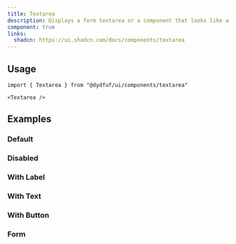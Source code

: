 ```yaml
---
title: Textarea
description: Displays a form textarea or a component that looks like a textarea.
component: true
links:
  shadcn: https://ui.shadcn.com/docs/components/textarea
---
```


<ComponentPreview name="textarea-demo" />

## Usage

```tsx
import { Textarea } from "@dydfuf/ui/components/textarea"
```

```tsx
<Textarea />
```

## Examples

### Default

<ComponentPreview name="textarea-demo" />

### Disabled

<ComponentPreview name="textarea-disabled" />

### With Label

<ComponentPreview name="textarea-with-label" className="[&_div.grid]:w-full" />

### With Text

<ComponentPreview name="textarea-with-text" />

### With Button

<ComponentPreview name="textarea-with-button" />

### Form

<ComponentPreview name="textarea-form" />
